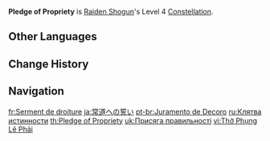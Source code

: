{{Constellation Infobox
|image       = Constellation Pledge of Propriety.png
|description = When the {{Color|Physical|Musou Isshin}} state applied by [[Secret Art: Musou Shinsetsu]] expires, all nearby party members (excluding the Raiden Shogun) gain 30% bonus ATK for 10s.
|level       = 4
|character   = Raiden Shogun
|utility1    = Party ATK Increase
}}
'''Pledge of Propriety''' is [[Raiden Shogun]]'s Level 4 [[Constellation]].

==Other Languages==
{{Other Languages
|en      = Pledge of Propriety
|zhs     = 誓奉常道
|zhs_rm  = Shì Fèng Chángdào
|zht     = 誓奉常道
|zht_rm  = Shì Fèng Chángdào
|zh_tl   = 
|ja      = 常道への誓い
|ja_rm   = Joudou he no Chikai
|ja_tl   = Oath to the Propriety
|ko      = 진리의 맹세
|ko_rm   = Jinri-ui Maengse
|ko_tl   = Pledge of Truth
|es      = Ofrenda de la eternidad
|es_tl   = Offering of Eternity
|fr      = Serment de droiture
|fr_tl   = Oath of Righteousness
|ru      = Клятва истинности
|ru_tl   = Oath of Validity
|th      = Pledge of Propriety
|vi      = Thờ Phụng Lẽ Phải
|vi_tl   = Worship of Righteousness
|de      = Gelöbnis des Anstands
|de_tl   = Pledge of Propreity
|id      = Pledge of Propriety
|pt      = Juramento de Decoro
|pt_tl   = Vow of Decorum
|tr      = Doğruluk Yemini
|tr_tl   = Oath of Truth
|it      = Giuramento di decoro
|it_tl   = Vow of Decorum
}}

==Change History==
{{Change History|2.1}}

==Navigation==
{{Talent Navbox|Raiden Shogun}}

[[fr:Serment de droiture]]
[[ja:常道への誓い]]
[[pt-br:Juramento de Decoro]]
[[ru:Клятва истинности]]
[[th:Pledge of Propriety]]
[[uk:Присяга правильності]]
[[vi:Thờ Phụng Lẽ Phải]]